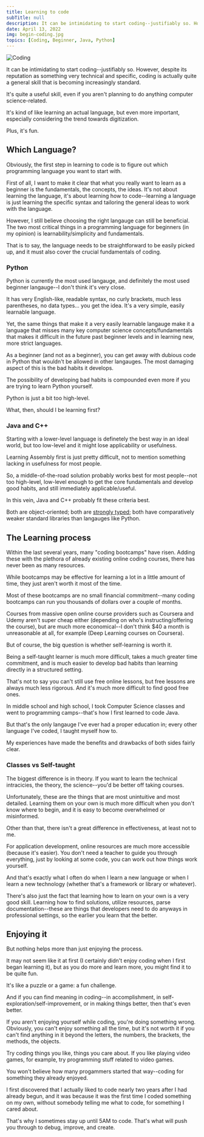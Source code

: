 ```yaml
---
title: Learning to code
subTitle: null
description: It can be intimidating to start coding--justifiably so. However, despite its reputation as something very technical and specific, coding is actually quite a general skill that is becoming increasingly standard. Here are some pointers from my own experience that might be of some use.
date: April 13, 2022
img: begin-coding.jpg
topics: [Coding, Beginner, Java, Python]
---
```


![Coding](/assets/images/begin-coding.jpg "Coding")

It can be intimidating to start coding--justifiably so. However, despite its reputation as something very technical and specific, coding is actually quite a general skill that is becoming increasingly standard.

It's quite a useful skill, even if you aren't planning to do anything computer science-related. 

It's kind of like learning an actual language, but even more important, especially considering the trend towards digitization.

Plus, it's fun. 

## Which Language?

Obviously, the first step in learning to code is to figure out which programming language you want to start with. 

First of all, I want to make it clear that what you really want to learn as a beginner is the fundamentals, the concepts, the ideas. It's not about learning the language, it's about learning how to
code--learning a language is just learning the specific syntax and tailoring the general ideas to work with the language.

However, I still believe choosing the right langauge can still be beneficial. The two most critical things in a programming language for beginners (in my opinion) is learnability/simplicity and fundamentals.

That is to say, the language needs to be straightforward to be easily picked up, and it must also cover the crucial fundamentals of coding.

### Python

Python is currently the most used langauge, and definitely the most used beginner langauge--I don't think it's very close.

It has very English-like, readable syntax, no curly brackets, much less parentheses, no data types... you get the idea. It's a very simple, easily learnable language.

Yet, the same things that make it a very easily learnable langauge make it a language that misses many key computer science concepts/fundamentals that makes it difficult in the future past beginner levels and in learning new, more strict languages.

As a beginner (and not as a beginner), you can get away with dubious code in Python that wouldn't be allowed in other langauges. The most damaging aspect of this is the bad habits it develops. 

The possibility of developing bad habits is compounded even more if you are trying to learn Python yourself.

Python is just a bit too high-level.

What, then, should I be learning first?

### Java and C++

Starting with a lower-level language is definetely the best way in an ideal world, but too low-level and it might lose applicability or usefulness.

Learning Assembly first is just pretty difficult, not to mention something lacking in usefulness for most people.

So, a middle-of-the-road solution probably works best for most people--not too high-level, low-level enough to get the core fundamentals and develop good habits, and still immediately applicable/useful.

In this vein, Java and C++ probably fit these criteria best.

Both are object-oriented; both are <a href="https://en.wikipedia.org/wiki/Strong_and_weak_typing" target="_blank">strongly typed</a>; both have comparatively weaker standard libraries than langauges like Python.

## The Learning process

Within the last several years, many "coding bootcamps" have risen. Adding these with the plethora of already existing online coding courses, there has never been as many resources.

While bootcamps may be effective for learning a lot in a little amount of time, they just aren't worth it most of the time.  

Most of these bootcamps are no small financial commitment--many coding bootcamps can run you thousands of dollars over a couple of months.

Courses from massive open online course providers such as Coursera and Udemy aren't super cheap either (depending on who's instructing/offering the course), but are much more economical--I don't think $40 a month is unreasonable at all, for example (Deep Learning courses on Coursera).

But of course, the big question is whether self-learning is worth it.

Being a self-taught learner is much more difficult, takes a much greater time commitment, and is much easier to develop bad habits than learning directly in a structured setting.

That's not to say you can't still use free online lessons, but free lessons are always much less rigorous. And it's much more difficult to find good free ones.

In middle school and high school, I took Computer Science classes and went to programming camps--that's how I first learned to code Java.

But that's the only langauge I've ever had a proper education in; every other language I've coded, I taught myself how to.

My experiences have made the benefits and drawbacks of both sides fairly clear.

### Classes vs Self-taught

The biggest difference is in theory. If you want to learn the technical intracicies, the theory, the science--you'd be better off taking courses.

Unfortunately, these are the things that are most unintuitive and most detailed. Learning them on your own is much more difficult when you don't know where to begin, and it is easy to become overwhelmed or misinformed.

Other than that, there isn't a great difference in effectiveness, at least not to me. 

For application development, online resources are much more accessible (because it's easier). You don't need a teacher to guide you through everything,
just by looking at some code, you can work out how things work yourself.

And that's exactly what I often do when I learn a new language or when I learn a new technology (whether that's a framework or library or whatever).

There's also just the fact that learning how to learn on your own is a very good skill. Learning how to find solutions, utilize resources, parse documentation--these are things that developers need
to do anyways in professional settings, so the earlier you learn that the better.

## Enjoying it

But nothing helps more than just enjoying the process. 

It may not seem like it at first (I certainly didn't enjoy coding when I first began learning it), but as you do more and learn more, you might find it to be quite fun.

It's like a puzzle or a game: a fun challenge.

And if you can find meaning in coding--in accomplishment, in self-exploration/self-improvement, or in making things better, then that's even better. 

If you aren't enjoying yourself while coding, you're doing something wrong. Obviously, you can't enjoy something all the time, but it's not worth it if you can't find anything in it
beyond the letters, the numbers, the brackets, the methods, the objects.

Try coding things you like, things you care about. If you like playing video games, for example, try programming stuff related to video games. 

You won't believe how many progammers started that way--coding for something they already enjoyed.

I first discovered that I actually liked to code nearly two years after I had already begun, and it was because it was the first time I coded something
on my own, without somebody telling me what to code, for something I cared about.

That's why I sometimes stay up until 5AM to code. That's what will push you through to debug, improve, and create.